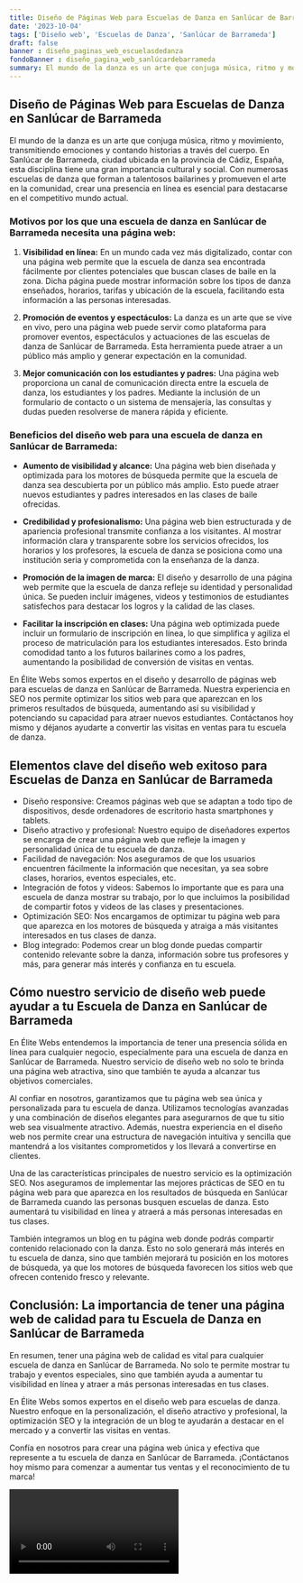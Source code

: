 ```yaml
---
title: Diseño de Páginas Web para Escuelas de Danza en Sanlúcar de Barrameda
date: '2023-10-04'
tags: ['Diseño web', 'Escuelas de Danza', 'Sanlúcar de Barrameda']
draft: false
banner : diseño_paginas_web_escuelasdedanza
fondoBanner : diseño_pagina_web_sanlúcardebarrameda
summary: El mundo de la danza es un arte que conjuga música, ritmo y movimiento, transmitiendo emociones y contando historias a través del cuerpo. En Sanlúcar de Barrameda, ciudad ubicada en la provincia de Cádiz, España, esta disciplina tiene una gran importancia cultural y social. Con numerosas escuelas de danza que forman a talentosos bailarines y promueven el arte en la comunidad, crear una presencia en línea es esencial para destacarse en el competitivo mundo actual.
---
```


## Diseño de Páginas Web para Escuelas de Danza en Sanlúcar de Barrameda

El mundo de la danza es un arte que conjuga música, ritmo y movimiento, transmitiendo emociones y contando historias a través del cuerpo. En Sanlúcar de Barrameda, ciudad ubicada en la provincia de Cádiz, España, esta disciplina tiene una gran importancia cultural y social. Con numerosas escuelas de danza que forman a talentosos bailarines y promueven el arte en la comunidad, crear una presencia en línea es esencial para destacarse en el competitivo mundo actual.

### Motivos por los que una escuela de danza en Sanlúcar de Barrameda necesita una página web:

1. **Visibilidad en línea:** En un mundo cada vez más digitalizado, contar con una página web permite que la escuela de danza sea encontrada fácilmente por clientes potenciales que buscan clases de baile en la zona. Dicha página puede mostrar información sobre los tipos de danza enseñados, horarios, tarifas y ubicación de la escuela, facilitando esta información a las personas interesadas.

2. **Promoción de eventos y espectáculos:** La danza es un arte que se vive en vivo, pero una página web puede servir como plataforma para promover eventos, espectáculos y actuaciones de las escuelas de danza de Sanlúcar de Barrameda. Esta herramienta puede atraer a un público más amplio y generar expectación en la comunidad.

3. **Mejor comunicación con los estudiantes y padres:** Una página web proporciona un canal de comunicación directa entre la escuela de danza, los estudiantes y los padres. Mediante la inclusión de un formulario de contacto o un sistema de mensajería, las consultas y dudas pueden resolverse de manera rápida y eficiente.

### Beneficios del diseño web para una escuela de danza en Sanlúcar de Barrameda:

- **Aumento de visibilidad y alcance:** Una página web bien diseñada y optimizada para los motores de búsqueda permite que la escuela de danza sea descubierta por un público más amplio. Esto puede atraer nuevos estudiantes y padres interesados en las clases de baile ofrecidas.

- **Credibilidad y profesionalismo:** Una página web bien estructurada y de apariencia profesional transmite confianza a los visitantes. Al mostrar información clara y transparente sobre los servicios ofrecidos, los horarios y los profesores, la escuela de danza se posiciona como una institución seria y comprometida con la enseñanza de la danza.

- **Promoción de la imagen de marca:** El diseño y desarrollo de una página web permite que la escuela de danza refleje su identidad y personalidad única. Se pueden incluir imágenes, videos y testimonios de estudiantes satisfechos para destacar los logros y la calidad de las clases.

- **Facilitar la inscripción en clases:** Una página web optimizada puede incluir un formulario de inscripción en línea, lo que simplifica y agiliza el proceso de matriculación para los estudiantes interesados. Esto brinda comodidad tanto a los futuros bailarines como a los padres, aumentando la posibilidad de conversión de visitas en ventas.

En Élite Webs somos expertos en el diseño y desarrollo de páginas web para escuelas de danza en Sanlúcar de Barrameda. Nuestra experiencia en SEO nos permite optimizar los sitios web para que aparezcan en los primeros resultados de búsqueda, aumentando así su visibilidad y potenciando su capacidad para atraer nuevos estudiantes. Contáctanos hoy mismo y déjanos ayudarte a convertir las visitas en ventas para tu escuela de danza.

<GifSeo />

<Cta />

## Elementos clave del diseño web exitoso para Escuelas de Danza en Sanlúcar de Barrameda

- Diseño responsive: Creamos páginas web que se adaptan a todo tipo de dispositivos, desde ordenadores de escritorio hasta smartphones y tablets.
- Diseño atractivo y profesional: Nuestro equipo de diseñadores expertos se encarga de crear una página web que refleje la imagen y personalidad única de tu escuela de danza.
- Facilidad de navegación: Nos aseguramos de que los usuarios encuentren fácilmente la información que necesitan, ya sea sobre clases, horarios, eventos especiales, etc.
- Integración de fotos y videos: Sabemos lo importante que es para una escuela de danza mostrar su trabajo, por lo que incluimos la posibilidad de compartir fotos y videos de las clases y presentaciones.
- Optimización SEO: Nos encargamos de optimizar tu página web para que aparezca en los motores de búsqueda y atraiga a más visitantes interesados en tus clases de danza.
- Blog integrado: Podemos crear un blog donde puedas compartir contenido relevante sobre la danza, información sobre tus profesores y más, para generar más interés y confianza en tu escuela.

## Cómo nuestro servicio de diseño web puede ayudar a tu Escuela de Danza en Sanlúcar de Barrameda

En Élite Webs entendemos la importancia de tener una presencia sólida en línea para cualquier negocio, especialmente para una escuela de danza en Sanlúcar de Barrameda. Nuestro servicio de diseño web no solo te brinda una página web atractiva, sino que también te ayuda a alcanzar tus objetivos comerciales.

Al confiar en nosotros, garantizamos que tu página web sea única y personalizada para tu escuela de danza. Utilizamos tecnologías avanzadas y una combinación de diseños elegantes para asegurarnos de que tu sitio web sea visualmente atractivo. Además, nuestra experiencia en el diseño web nos permite crear una estructura de navegación intuitiva y sencilla que mantendrá a los visitantes comprometidos y los llevará a convertirse en clientes.

Una de las características principales de nuestro servicio es la optimización SEO. Nos aseguramos de implementar las mejores prácticas de SEO en tu página web para que aparezca en los resultados de búsqueda en Sanlúcar de Barrameda cuando las personas busquen escuelas de danza. Esto aumentará tu visibilidad en línea y atraerá a más personas interesadas en tus clases.

También integramos un blog en tu página web donde podrás compartir contenido relacionado con la danza. Esto no solo generará más interés en tu escuela de danza, sino que también mejorará tu posición en los motores de búsqueda, ya que los motores de búsqueda favorecen los sitios web que ofrecen contenido fresco y relevante.

## Conclusión: La importancia de tener una página web de calidad para tu Escuela de Danza en Sanlúcar de Barrameda

En resumen, tener una página web de calidad es vital para cualquier escuela de danza en Sanlúcar de Barrameda. No solo te permite mostrar tu trabajo y eventos especiales, sino que también ayuda a aumentar tu visibilidad en línea y atraer a más personas interesadas en tus clases.

En Élite Webs somos expertos en el diseño web para escuelas de danza. Nuestro enfoque en la personalización, el diseño atractivo y profesional, la optimización SEO y la integración de un blog te ayudarán a destacar en el mercado y a convertir las visitas en ventas.

Confía en nosotros para crear una página web única y efectiva que represente a tu escuela de danza en Sanlúcar de Barrameda. ¡Contáctanos hoy mismo para comenzar a aumentar tus ventas y el reconocimiento de tu marca!

<Video />

<CtaBot job='Escuelas de Danza' city='Sanlúcar de Barrameda'/>

<Gmaps query='Sanlúcar de Barrameda+españa+maps' />